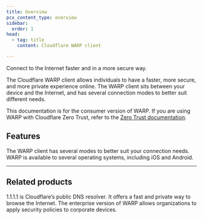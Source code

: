 ```yaml
---
title: Overview
pcx_content_type: overview
sidebar:
  order: 1
head:
  - tag: title
    content: Cloudflare WARP client

---
```



<Description>

Connect to the Internet faster and in a more secure way. 
</Description>

<Plan type="all" />

The Cloudflare WARP client allows individuals to have a faster, more secure, and more private experience online. The WARP client sits between your device and the Internet, and has several connection modes to better suit different needs.

This documentation is for the consumer version of WARP. If you are using WARP with Cloudflare Zero Trust, refer to the [Zero Trust documentation](/cloudflare-one/connections/connect-devices/warp/).

## Features

<Feature header="WARP modes" href="/warp-client/warp-modes/">
The WARP client has several modes to better suit your connection needs. 
</Feature>

<Feature header="OS clients" href="/warp-client/get-started/">
WARP is available to several operating systems, including iOS and Android. 
</Feature>

***

## Related products

<RelatedProduct header="1.1.1.1" href="/1.1.1.1/" product="1.1.1.1">
1.1.1.1 is Cloudflare’s public DNS resolver. It offers a fast and private way to browse the Internet. 
</RelatedProduct>

<RelatedProduct header="WARP for Zero Trust" href="/cloudflare-one/connections/connect-devices/warp/" product="cloudflare-one">
The enterprise version of WARP allows organizations to apply security policies to corporate devices. 
</RelatedProduct>
